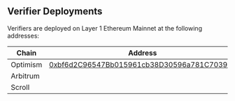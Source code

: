 ## Verifier Deployments

Verifiers are deployed on Layer 1 Ethereum Mainnet at the following addresses:

| Chain | Address |
|-------|-------|
| Optimism | [0xbf6d2C96547Bb015961cb38D30596a781C7039e1](https://etherscan.io/address/0xbf6d2C96547Bb015961cb38D30596a781C7039e1#code) |
| Arbitrum |  |
| Scroll |  |


